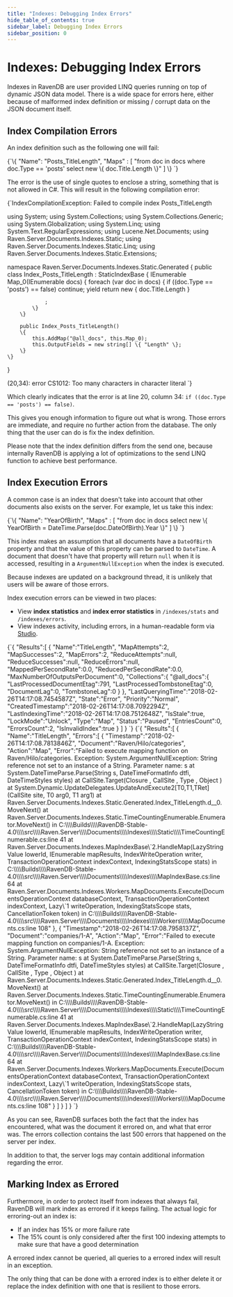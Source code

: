 ```yaml
---
title: "Indexes: Debugging Index Errors"
hide_table_of_contents: true
sidebar_label: Debugging Index Errors
sidebar_position: 0
---
```



# Indexes: Debugging Index Errors

Indexes in RavenDB are user provided LINQ queries running on top of dynamic JSON data model. There is a wide space for errors here, either because of malformed index definition or missing / corrupt data on the JSON document itself.

## Index Compilation Errors

An index definition such as the following one will fail:

<TabItem value="json" label="json">
<CodeBlock language="json">
{`\{
    "Name": "Posts_TitleLength",
    "Maps" : [
        "from doc in docs where doc.Type == 'posts' select new \{ doc.Title.Length \}"
    ]
\}
`}
</CodeBlock>
</TabItem>

The error is the use of single quotes to enclose a string, something that is not allowed in C#. This will result in the following compilation error:

<TabItem value="csharp" label="csharp">
<CodeBlock language="csharp">
{`IndexCompilationException: Failed to compile index Posts_TitleLength

using System;
using System.Collections;
using System.Collections.Generic;
using System.Globalization;
using System.Linq;
using System.Text.RegularExpressions;
using Lucene.Net.Documents;
using Raven.Server.Documents.Indexes.Static;
using Raven.Server.Documents.Indexes.Static.Linq;
using Raven.Server.Documents.Indexes.Static.Extensions;

namespace Raven.Server.Documents.Indexes.Static.Generated
\{
    public class Index_Posts_TitleLength : StaticIndexBase
    \{
        IEnumerable Map_0(IEnumerable<dynamic> docs)
        \{
            foreach (var doc in docs)
            \{
                if ((doc.Type == 'posts') == false)
                    continue;
                yield return new
                \{
                    doc.Title.Length
                \}

                ;
            \}
        \}

        public Index_Posts_TitleLength()
        \{
            this.AddMap("@all_docs", this.Map_0);
            this.OutputFields = new string[] \{ "Length" \};
        \}
    \}
\}

(20,34): error CS1012: Too many characters in character literal
`}
</CodeBlock>
</TabItem>

Which clearly indicates that the error is at line 20, column 34: `if ((doc.Type == 'posts') == false)`.

This gives you enough information to figure out what is wrong. Those errors are immediate, and require no further action from the database. The only thing that the user can do is fix the index definition.

<Admonition type="note" title="Information" id="information" href="#information">

Please note that the index definition differs from the send one, because internally RavenDB is applying a lot of optimizations to the send LINQ function to achieve best performance.

</Admonition>

## Index Execution Errors

A common case is an index that doesn't take into account that other documents also exists on the server. For example, let us take this index:

<TabItem value="json" label="json">
<CodeBlock language="json">
{`\{
    "Name": "YearOfBirth",
    "Maps" : [
        "from doc in docs select new \{ YearOfBirth = DateTime.Parse(doc.DateOfBirth).Year \}"
    ]
\}
`}
</CodeBlock>
</TabItem>

This index makes an assumption that all documents have a `DateOfBirth` property and that 
the value of this property can be parsed to `DateTime`. A document that doesn't have that 
property will return `null` when it is accessed, resulting in a `ArgumentNullException` 
when the index is executed.

Because indexes are updated on a background thread, it is unlikely that users will be 
aware of those errors.  

Index execution errors can be viewed in two places:  

* View **index statistics** and **index error statistics** 
  in `/indexes/stats` and `/indexes/errors`.  
* View indexes activity, including errors, in a human-readable form via [Studio](../../studio/database/indexes/indexes-list-view.mdx#indexes-list-view---errors).  

<Tabs groupId='languageSyntax'>
<TabItem value="Statistics" label="Statistics">
<CodeBlock language="json">
{`{
   "Results":[
      {
         "Name":"TitleLength",
         "MapAttempts":2,
         "MapSuccesses":2,
         "MapErrors":2,
         "ReduceAttempts":null,
         "ReduceSuccesses":null,
         "ReduceErrors":null,
         "MappedPerSecondRate":0.0,
         "ReducedPerSecondRate":0.0,
         "MaxNumberOfOutputsPerDocument":0,
         "Collections":{
            "@all_docs":{
               "LastProcessedDocumentEtag":791,
               "LastProcessedTombstoneEtag":0,
               "DocumentLag":0,
               "TombstoneLag":0
            }
         },
         "LastQueryingTime":"2018-02-26T14:17:08.7454587Z",
         "State":"Error",
         "Priority":"Normal",
         "CreatedTimestamp":"2018-02-26T14:17:08.7092294Z",
         "LastIndexingTime":"2018-02-26T14:17:08.7512648Z",
         "IsStale":true,
         "LockMode":"Unlock",
         "Type":"Map",
         "Status":"Paused",
         "EntriesCount":0,
         "ErrorsCount":2,
         "IsInvalidIndex":true
      }
   ]
}
`}
</CodeBlock>
</TabItem>
<TabItem value="Errors" label="Errors">
<CodeBlock language="json">
{`{
   "Results":[
      {
         "Name":"TitleLength",
         "Errors":[
            {
               "Timestamp":"2018-02-26T14:17:08.7813846Z",
               "Document":"Raven/Hilo/categories",
               "Action":"Map",
               "Error":"Failed to execute mapping function on Raven/Hilo/categories. Exception: System.ArgumentNullException: String reference not set to an instance of a String.
Parameter name: s
   at System.DateTimeParse.Parse(String s, DateTimeFormatInfo dtfi, DateTimeStyles styles)
   at CallSite.Target(Closure , CallSite , Type , Object )
   at System.Dynamic.UpdateDelegates.UpdateAndExecute2[T0,T1,TRet](CallSite site, T0 arg0, T1 arg1)
   at Raven.Server.Documents.Indexes.Static.Generated.Index_TitleLength.<Map_0>d__0.MoveNext()
   at Raven.Server.Documents.Indexes.Static.TimeCountingEnumerable.Enumerator.MoveNext() in C:\\\\Builds\\\\RavenDB-Stable-4.0\\\\src\\\\Raven.Server\\\\Documents\\\\Indexes\\\\Static\\\\TimeCountingEnumerable.cs:line 41
   at Raven.Server.Documents.Indexes.MapIndexBase\`2.HandleMap(LazyStringValue lowerId, IEnumerable mapResults, IndexWriteOperation writer, TransactionOperationContext indexContext, IndexingStatsScope stats) in C:\\\\Builds\\\\RavenDB-Stable-4.0\\\\src\\\\Raven.Server\\\\Documents\\\\Indexes\\\\MapIndexBase.cs:line 64
   at Raven.Server.Documents.Indexes.Workers.MapDocuments.Execute(DocumentsOperationContext databaseContext, TransactionOperationContext indexContext, Lazy\`1 writeOperation, IndexingStatsScope stats, CancellationToken token) in C:\\\\Builds\\\\RavenDB-Stable-4.0\\\\src\\\\Raven.Server\\\\Documents\\\\Indexes\\\\Workers\\\\MapDocuments.cs:line 108"
            },
            {
               "Timestamp":"2018-02-26T14:17:08.7958137Z",
               "Document":"companies/1-A",
               "Action":"Map",
               "Error":"Failed to execute mapping function on companies/1-A. Exception: System.ArgumentNullException: String reference not set to an instance of a String.
Parameter name: s
   at System.DateTimeParse.Parse(String s, DateTimeFormatInfo dtfi, DateTimeStyles styles)
   at CallSite.Target(Closure , CallSite , Type , Object )
   at Raven.Server.Documents.Indexes.Static.Generated.Index_TitleLength.<Map_0>d__0.MoveNext()
   at Raven.Server.Documents.Indexes.Static.TimeCountingEnumerable.Enumerator.MoveNext() in C:\\\\Builds\\\\RavenDB-Stable-4.0\\\\src\\\\Raven.Server\\\\Documents\\\\Indexes\\\\Static\\\\TimeCountingEnumerable.cs:line 41
   at Raven.Server.Documents.Indexes.MapIndexBase\`2.HandleMap(LazyStringValue lowerId, IEnumerable mapResults, IndexWriteOperation writer, TransactionOperationContext indexContext, IndexingStatsScope stats) in C:\\\\Builds\\\\RavenDB-Stable-4.0\\\\src\\\\Raven.Server\\\\Documents\\\\Indexes\\\\MapIndexBase.cs:line 64
   at Raven.Server.Documents.Indexes.Workers.MapDocuments.Execute(DocumentsOperationContext databaseContext, TransactionOperationContext indexContext, Lazy\`1 writeOperation, IndexingStatsScope stats, CancellationToken token) in C:\\\\Builds\\\\RavenDB-Stable-4.0\\\\src\\\\Raven.Server\\\\Documents\\\\Indexes\\\\Workers\\\\MapDocuments.cs:line 108"
            }
         ]
      }
   ]
}
`}
</CodeBlock>
</TabItem>
</Tabs>

As you can see, RavenDB surfaces both the fact that the index has encountered, what was the document it errored on, and what that error was. The errors collection contains the last 500 errors that happened on the server per index.

In addition to that, the server logs may contain additional information regarding the error.

## Marking Index as Errored

Furthermore, in order to protect itself from indexes that always fail, RavenDB will mark index as errored if it keeps failing. The actual logic for erroring-out an index is:

* If an index has 15% or more failure rate
* The 15% count is only considered after the first 100 indexing attempts to make sure that have a good determination

A errored index cannot be queried, all queries to a errored index will result in an exception.

The only thing that can be done with a errored index is to either delete it or replace the index definition with one that is resilient to those errors.

